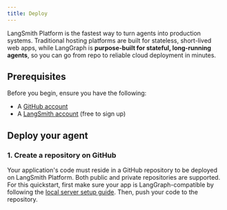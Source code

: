```yaml
---
title: Deploy
---
```



<AlphaCallout />

LangSmith Platform is the fastest way to turn agents into production systems. Traditional hosting platforms are built for stateless, short-lived web apps, while LangGraph is **purpose-built for stateful, long-running agents**, so you can go from repo to reliable cloud deployment in minutes.

## Prerequisites

Before you begin, ensure you have the following:

* A [GitHub account](https://github.com/)
* A [LangSmith account](https://smith.langchain.com/) (free to sign up)

## Deploy your agent

### 1. Create a repository on GitHub

Your application's code must reside in a GitHub repository to be deployed on LangSmith Platform. Both public and private repositories are supported. For this quickstart, first make sure your app is LangGraph-compatible by following the [local server setup guide](/oss/python/langchain/studio#setup-local-langgraph-server). Then, push your code to the repository.

<deploy />
